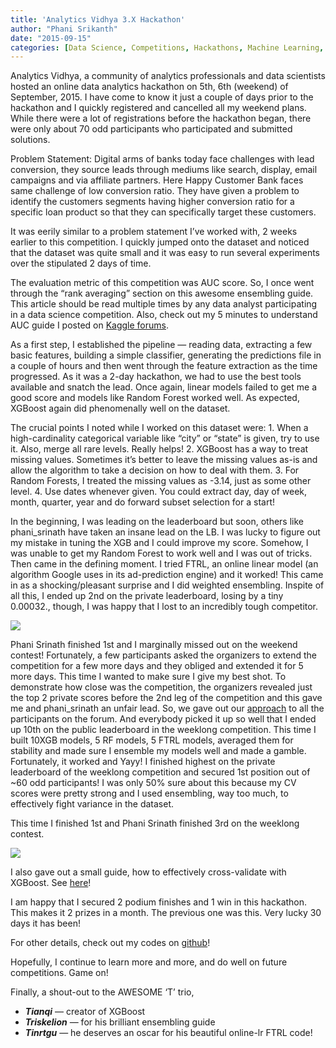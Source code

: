```yaml
---
title: 'Analytics Vidhya 3.X Hackathon'
author: "Phani Srikanth"
date: "2015-09-15"
categories: [Data Science, Competitions, Hackathons, Machine Learning, Analytics Vidhya, 2015]
---
```


Analytics Vidhya, a community of analytics professionals and data scientists hosted an online data analytics hackathon on 5th, 6th (weekend) of September, 2015. I have come to know it just a couple of days prior to the hackathon and I quickly registered and cancelled all my weekend plans. While there were a lot of registrations before the hackathon began, there were only about 70 odd participants who participated and submitted solutions.

Problem Statement: Digital arms of banks today face challenges with lead conversion, they source leads through mediums like search, display, email campaigns and via affiliate partners. Here Happy Customer Bank faces same challenge of low conversion ratio. They have given a problem to identify the customers segments having higher conversion ratio for a specific loan product so that they can specifically target these customers.

It was eerily similar to a problem statement I’ve worked with, 2 weeks earlier to this competition. I quickly jumped onto the dataset and noticed that the dataset was quite small and it was easy to run several experiments over the stipulated 2 days of time.

The evaluation metric of this competition was AUC score. So, I once went through the “rank averaging” section on this awesome ensembling guide. This article should be read multiple times by any data analyst participating in a data science competition. Also, check out my 5 minutes to understand AUC guide I posted on [Kaggle forums](https://www.kaggle.com/competitions/springleaf-marketing-response/discussion/16055#90114).

As a first step, I established the pipeline — reading data, extracting a few basic features, building a simple classifier, generating the predictions file in a couple of hours and then went through the feature extraction as the time progressed. As it was a 2-day hackathon, we had to use the best tools available and snatch the lead. Once again, linear models failed to get me a good score and models like Random Forest worked well. As expected, XGBoost again did phenomenally well on the dataset.

The crucial points I noted while I worked on this dataset were:
1. When a high-cardinality categorical variable like “city” or “state” is given, try to use it. Also, merge all rare levels. Really helps!
2. XGBoost has a way to treat missing values. Sometimes it’s better to leave the missing values as-is and allow the algorithm to take a decision on how to deal with them.
3. For Random Forests, I treated the missing values as -3.14, just as some other level.
4. Use dates whenever given. You could extract day, day of week, month, quarter, year and do forward subset selection for a start!

In the beginning, I was leading on the leaderboard but soon, others like phani_srinath have taken an insane lead on the LB. I was lucky to figure out my mistake in tuning the XGB and I could improve my score. Somehow, I was unable to get my Random Forest to work well and I was out of tricks. Then came in the defining moment. I tried FTRL, an online linear model (an algorithm Google uses in its ad-prediction engine) and it worked! This came in as a shocking/pleasant surprise and I did weighted ensembling. Inspite of all this, I ended up 2nd on the private leaderboard, losing by a tiny 0.00032., though, I was happy that I lost to an incredibly tough competitor.

<img src="1.webp">

Phani Srinath finished 1st and I marginally missed out on the weekend contest!
Fortunately, a few participants asked the organizers to extend the competition for a few more days and they obliged and extended it for 5 more days. This time I wanted to make sure I give my best shot. To demonstrate how close was the competition, the organizers revealed just the top 2 private scores before the 2nd leg of the competition and this gave me and phani_srinath an unfair lead. So, we gave out our [approach](https://discuss.analyticsvidhya.com/t/winning-solutions-data-hackathon-3-x/3959/3?u=binga) to all the participants on the forum. And everybody picked it up so well that I ended up 10th on the public leaderboard in the weeklong competition. This time I built 10XGB models, 5 RF models, 5 FTRL models, averaged them for stability and made sure I ensemble my models well and made a gamble. Fortunately, it worked and Yayy! I finished highest on the private leaderboard of the weeklong competition and secured 1st position out of ~60 odd participants! I was only 50% sure about this because my CV scores were pretty strong and I used ensembling, way too much, to effectively fight variance in the dataset.

This time I finished 1st and Phani Srinath finished 3rd on the weeklong contest.

<img src="2.webp">

I also gave out a small guide, how to effectively cross-validate with XGBoost. See [here](https://github.com/binga/AnalyticsVidhya_3.X_Hackathon/blob/master/XGB%20Tuning%20guide.md)!

I am happy that I secured 2 podium finishes and 1 win in this hackathon. This makes it 2 prizes in a month. The previous one was this. Very lucky 30 days it has been!

For other details, check out my codes on [github](https://github.com/binga/AnalyticsVidhya_3.X_Hackathon)!

Hopefully, I continue to learn more and more, and do well on future competitions. Game on!

Finally, a shout-out to the AWESOME ‘T’ trio,

- ***Tianqi*** — creator of XGBoost
- ***Triskelion*** — for his brilliant ensembling guide
- ***Tinrtgu*** — he deserves an oscar for his beautiful online-lr FTRL code!